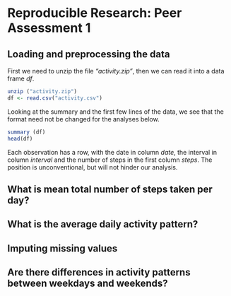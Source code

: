 # Reproducible Research: Peer Assessment 1


## Loading and preprocessing the data

First we need to unzip the file *"activity.zip"*, then we can read it into a data frame *df*.

```r
unzip ("activity.zip")
df <- read.csv("activity.csv")
```

Looking at the summary and the first few lines of the data, we see that the format need not be changed for the analyses below.

```r
summary (df)
head(df)
```

Each observation has a row, with the date in column *date*, the interval in column *interval* and the number of steps in the first column *steps*. The position is unconventional, but will not hinder our analysis.

## What is mean total number of steps taken per day?




## What is the average daily activity pattern?



## Imputing missing values



## Are there differences in activity patterns between weekdays and weekends?
